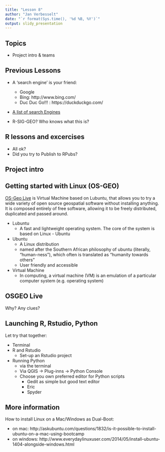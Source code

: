 ```yaml
---
title: "Lesson 8"
author: "Jan Verbesselt"
date: "`r format(Sys.time(), '%d %B, %Y')`"
output: slidy_presentation
---
```


## Topics

- Project intro & teams

## Previous Lessons

- A 'search engine' is your friend:
    * Google
    * Bing: http://www.bing.com/
    * Duc Duc Go!!! : https://duckduckgo.com/

- [A list of search Engines](https://en.wikipedia.org/wiki/List_of_search_engines#Privacy_search_engines)

- R-SIG-GEO? Who knows what this is?

## R lessons and excercises

- All ok?
- Did you try to Publish to RPubs?

## Project intro

## Getting started with Linux (OS-GEO)

[OS-Geo Live](http://live.osgeo.org/en/index.html) is Virtual Machine based on Lubuntu, that allows you to try a wide variety of open source geospatial software without installing anything. It is composed entirely of free software, allowing it to be freely distributed, duplicated and passed around.

- Lubuntu
    - A fast and lightweight operating system. The core of the system is based on Linux - Ubuntu
- Ubuntu
    - A Linux distribution
    - named after the Southern African philosophy of ubuntu (literally, "human-ness"), which often is translated as "humanity towards others"
    - User friendly and accessible
    
- Virtual Machine
    - In computing, a virtual machine (VM) is an emulation of a particular computer system (e.g. operating system)


## OSGEO Live

Why? Any clues?

## Launching R, Rstudio, Python

Let try that together:

* Terminal
* R and Rstudio
    * Set-up an Rstudio project
* Running Python
    * via the terminal
    * Via QGIS -> Plug-inns -> Python Console
  * Choose you own preferred editor for Python scripts
      * Gedit as simple but good text editor
      * Eric
      * Spyder

## More information

How to install Linux on a Mac/Windows as Dual-Boot:

* on mac: http://askubuntu.com/questions/1832/is-it-possible-to-install-ubuntu-on-a-mac-using-bootcamp
* on windows: http://www.everydaylinuxuser.com/2014/05/install-ubuntu-1404-alongside-windows.html
    
